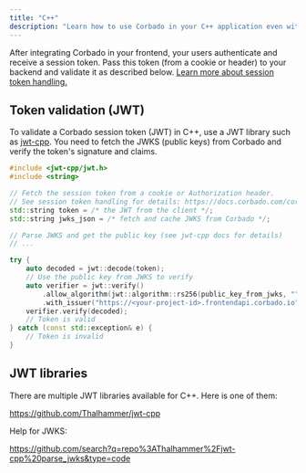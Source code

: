 ```yaml
---
title: "C++"
description: "Learn how to use Corbado in your C++ application even without an official C++ SDK."
---
```



<NoSdkSupportIntro language="C++"></NoSdkSupportIntro>

After integrating Corbado in your frontend, your users authenticate and receive a session token. Pass this token (from a cookie or header) to your backend and validate it as described below. [Learn more about session token handling.](/corbado-complete/sessions/session-token-handling)

## Token validation (JWT)

To validate a Corbado session token (JWT) in C++, use a JWT library such as [jwt-cpp](https://github.com/Thalhammer/jwt-cpp). You need to fetch the JWKS (public keys) from Corbado and verify the token's signature and claims.

```cpp
#include <jwt-cpp/jwt.h>
#include <string>

// Fetch the session token from a cookie or Authorization header.
// See session token handling for details: https://docs.corbado.com/corbado-complete/sessions/session-token-handling
std::string token = /* the JWT from the client */;
std::string jwks_json = /* fetch and cache JWKS from Corbado */;

// Parse JWKS and get the public key (see jwt-cpp docs for details)
// ...

try {
    auto decoded = jwt::decode(token);
    // Use the public key from JWKS to verify
    auto verifier = jwt::verify()
        .allow_algorithm(jwt::algorithm::rs256(public_key_from_jwks, "", ""))
        .with_issuer("https://<your-project-id>.frontendapi.corbado.io");
    verifier.verify(decoded);
    // Token is valid
} catch (const std::exception& e) {
    // Token is invalid
}
```

## JWT libraries

There are multiple JWT libraries available for C++. Here is one of them:

https://github.com/Thalhammer/jwt-cpp

Help for JWKS:

https://github.com/search?q=repo%3AThalhammer%2Fjwt-cpp%20parse_jwks&type=code